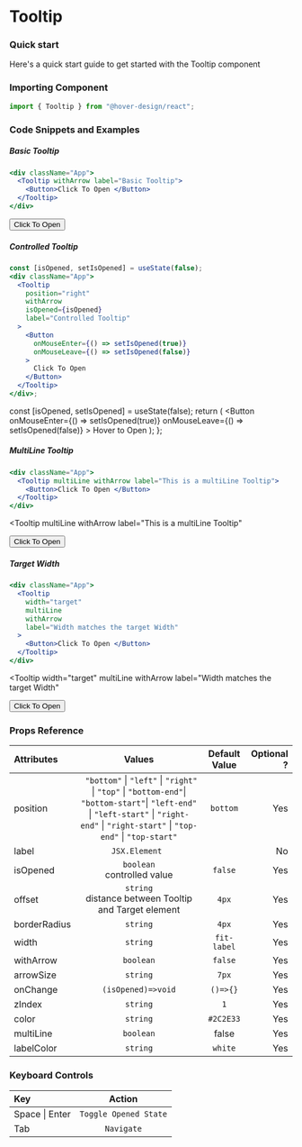 # Tooltip

### Quick start

Here's a quick start guide to get started with the Tooltip component

### Importing Component

```jsx
import { Tooltip } from "@hover-design/react";
```

### Code Snippets and Examples


##### Basic Tooltip

```jsx
<div className="App">
  <Tooltip withArrow label="Basic Tooltip">
    <Button>Click To Open </Button>
  </Tooltip>
</div>
```

<Tooltip withArrow label="Basic Tooltip">
  <Button>Click To Open </Button>
</Tooltip>

##### Controlled Tooltip

```jsx
const [isOpened, setIsOpened] = useState(false);
<div className="App">
  <Tooltip
    position="right"
    withArrow
    isOpened={isOpened}
    label="Controlled Tooltip"
  >
    <Button
      onMouseEnter={() => setIsOpened(true)}
      onMouseLeave={() => setIsOpened(false)}
    >
      Click To Open
    </Button>
  </Tooltip>
</div>;
```

  const [isOpened, setIsOpened] = useState(false);
  return (
    <Tooltip
      position="right"
      withArrow
      isOpened={isOpened}
      label="Controlled Tooltip"
    >
      <Button
        onMouseEnter={() => setIsOpened(true)}
        onMouseLeave={() => setIsOpened(false)}
      >
        Hover to Open
      </Button>
    </Tooltip>
  );
};

<App />

##### MultiLine Tooltip

```jsx
<div className="App">
  <Tooltip multiLine withArrow label="This is a multiLine Tooltip">
    <Button>Click To Open </Button>
  </Tooltip>
</div>
```

<Tooltip
multiLine
withArrow
label="This is a multiLine Tooltip"
>

  <Button>Click To Open </Button>
</Tooltip>

##### Target Width

```jsx
<div className="App">
  <Tooltip
    width="target"
    multiLine
    withArrow
    label="Width matches the target Width"
  >
    <Button>Click To Open </Button>
  </Tooltip>
</div>
```

<Tooltip
  width="target"
  multiLine
  withArrow
  label="Width matches the target Width"
>
  <Button>Click To Open </Button>
</Tooltip>

### Props Reference

| Attributes   |                                                                                                                Values                                                                                                                 | Default Value | Optional ? |
| :----------- | :-----------------------------------------------------------------------------------------------------------------------------------------------------------------------------------------------------------------------------------: | :-----------: | ---------: |
| position     | ` "bottom"` &#124; `"left"` &#124; `"right"` &#124; `"top"` &#124; `"bottom-end"`&#124; `"bottom-start"`&#124; `"left-end"` &#124; `"left-start"` &#124; `"right-end"` &#124; `"right-start"` &#124; `"top-end"` &#124; `"top-start"` |   `bottom`    |        Yes |
| label        |                                                                                                            `JSX.Element `                                                                                                             |               |         No |
| isOpened     |                                                                                                    `boolean`<br/> controlled value                                                                                                    |    `false`    |        Yes |
| offset       |                                                                                       `string`<br/> distance between Tooltip and Target element                                                                                       |     `4px`     |        Yes |
| borderRadius |                                                                                                               `string`                                                                                                                |     `4px`     |        Yes |
| width        |                                                                                                               `string`                                                                                                                |  `fit-label`  |        Yes |
| withArrow    |                                                                                                               `boolean`                                                                                                               |    `false`    |        Yes |
| arrowSize    |                                                                                                               `string`                                                                                                                |     `7px`     |        Yes |
| onChange     |                                                                                                          `(isOpened)=>void`                                                                                                           |   `()=>{}`    |        Yes |
| zIndex       |                                                                                                               `string`                                                                                                                |      `1`      |        Yes |
| color        |                                                                                                               `string`                                                                                                                |   `#2C2E33`   |        Yes |
| multiLine    |                                                                                                               `boolean`                                                                                                               |     false     |        Yes |
| labelColor   |                                                                                                               `string`                                                                                                                |    `white`    |        Yes |

### Keyboard Controls

| Key                |        Action         |
| :----------------- | :-------------------: |
| Space &#124; Enter | `Toggle Opened State` |
| Tab                |      `Navigate`       |
